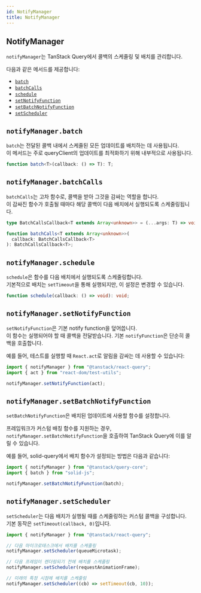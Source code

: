 ```yaml
---
id: NotifyManager
title: NotifyManager
---
```


## NotifyManager

`notifyManager`는 TanStack Query에서 콜백의 스케줄링 및 배치를 관리합니다.

다음과 같은 메서드를 제공합니다:

- [`batch`](#notifymanagerbatch)
- [`batchCalls`](#notifymanagerbatchcalls)
- [`schedule`](#notifymanagerschedule)
- [`setNotifyFunction`](#notifymanagersetnotifyfunction)
- [`setBatchNotifyFunction`](#notifymanagersetbatchnotifyfunction)
- [`setScheduler`](#notifymanagersetscheduler)

## `notifyManager.batch`

`batch`는 전달된 콜백 내에서 스케줄된 모든 업데이트를 배치하는 데 사용됩니다.  
이 메서드는 주로 queryClient의 업데이트를 최적화하기 위해 내부적으로 사용됩니다.

```ts
function batch<T>(callback: () => T): T;
```

## `notifyManager.batchCalls`

`batchCalls`는 고차 함수로, 콜백을 받아 그것을 감싸는 역할을 합니다.  
이 감싸진 함수가 호출될 때마다 해당 콜백이 다음 배치에서 실행되도록 스케줄링됩니다.

```ts
type BatchCallsCallback<T extends Array<unknown>> = (...args: T) => void;

function batchCalls<T extends Array<unknown>>(
  callback: BatchCallsCallback<T>
): BatchCallsCallback<T>;
```

## `notifyManager.schedule`

`schedule`은 함수를 다음 배치에서 실행되도록 스케줄링합니다.  
기본적으로 배치는 `setTimeout`을 통해 실행되지만, 이 설정은 변경할 수 있습니다.

```ts
function schedule(callback: () => void): void;
```

## `notifyManager.setNotifyFunction`

`setNotifyFunction`은 기본 notify function을 덮어씁니다.  
이 함수는 실행되어야 할 때 콜백을 전달받습니다. 기본 `notifyFunction`은 단순히 콜백을 호출합니다.

예를 들어, 테스트를 실행할 때 `React.act`로 알림을 감싸는 데 사용할 수 있습니다:

```ts
import { notifyManager } from "@tanstack/react-query";
import { act } from "react-dom/test-utils";

notifyManager.setNotifyFunction(act);
```

## `notifyManager.setBatchNotifyFunction`

`setBatchNotifyFunction`은 배치된 업데이트에 사용할 함수를 설정합니다.

프레임워크가 커스텀 배칭 함수를 지원하는 경우, `notifyManager.setBatchNotifyFunction`을 호출하여 TanStack Query에 이를 알릴 수 있습니다.

예를 들어, solid-query에서 배치 함수가 설정되는 방법은 다음과 같습니다:

```ts
import { notifyManager } from "@tanstack/query-core";
import { batch } from "solid-js";

notifyManager.setBatchNotifyFunction(batch);
```

## `notifyManager.setScheduler`

`setScheduler`는 다음 배치가 실행될 때를 스케줄링하는 커스텀 콜백을 구성합니다.  
기본 동작은 `setTimeout(callback, 0)`입니다.

```ts
import { notifyManager } from "@tanstack/react-query";

// 다음 마이크로태스크에서 배치를 스케줄링
notifyManager.setScheduler(queueMicrotask);

// 다음 프레임이 렌더링되기 전에 배치를 스케줄링
notifyManager.setScheduler(requestAnimationFrame);

// 미래의 특정 시점에 배치를 스케줄링
notifyManager.setScheduler((cb) => setTimeout(cb, 10));
```
